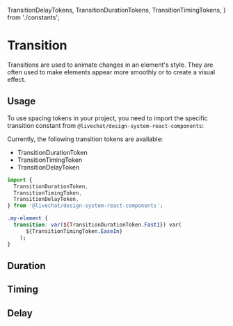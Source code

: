   TransitionDelayTokens,
  TransitionDurationTokens,
  TransitionTimingTokens,
} from './constants';

<Meta title="Foundations/Transition" />

# Transition

Transitions are used to animate changes in an element's style. They are often used to make elements appear more smoothly or to create a visual effect.

## Usage

To use spacing tokens in your project, you need to import the specific transition constant from `@livechat/design-system-react-components`:

Currently, the following transition tokens are available:

- TransitionDurationToken
- TransitionTimingToken
- TransitionDelayToken

```jsx
import {
  TransitionDurationToken,
  TransitionTimingToken,
  TransitionDelayToken,
} from '@livechat/design-system-react-components';
```

```css
.my-element {
  transition: var(${TransitionDurationToken.Fast1}) var(
      ${TransitionTimingToken.EaseIn}
    );
}
```

## Duration

<TransitionTable data={TransitionDurationTokens} />

## Timing

<TransitionTable data={TransitionTimingTokens} />

## Delay

<TransitionTable data={TransitionDelayTokens} />
